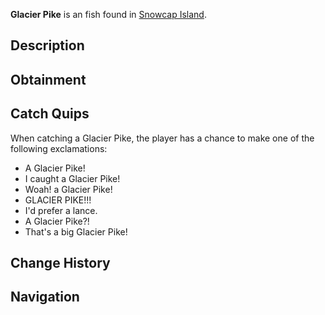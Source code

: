 {{FishInfobox
|image          = Glacier Pike.png
|rarity         = Unusual
|sea            = First Sea
|location       = [[Snowcap Island]]
|sublocation    = Freshwater
|sources        = Fishing Rod
|radar_location = 
|xp             = 90
|weather        = Rain
|time           = 
|season         = Autumn, Spring
|bait           = Insect
|base_weight    = 3.5
|base_value     = 230
|weight_range   = 2.3
|base_chance    = 45
|base_resil     = 55
}}
'''Glacier Pike''' is an {{Rarity|Unusual}} fish found in [[Snowcap Island]].

== Description ==
{{Description|Pikes are a long, predatory freshwater fish known for its aggressive nature and sharp teeth. Glacier Pikes are supremely found in cold freshwaters in Snowcap Island. They can be determined by their unique ice-coloured scales and longer fins.|Bestiary Entry}}

== Obtainment ==
{{Description|Found in Snowcaps freshwater. Seems to prefer insect baits.|Bestiary Hint}}
{{Fish Availability|
Snowcap Island/Freshwater Pond
|top_rods      = 
Ethereal Prism Rod\161289.98\199093.71;
Champions Rod\160378.22\123733.72;
Celestial Rod\157913.16\119973.96;
Rapid Rod\156239.34\141995.32;
Ice Warpers Rod\156052.92\118560.65;
Training Rod\151136.36\164133.74;
Flimsy Rod\135855.56\123857.79;
Buddy Bond Rod\117471.84\90630.94;
Leviathan's Fang Rod\154166.76\166613.07;
No-Life Rod\155053.42\152561.93;
Seraphic Rod\153189.44\150727.91;
Fortune Rod\88281.9\116725.72;
Depthseeker Rod\152078.39\117524.51;
Avalanche Rod\151628.08\105279.63;
Verdant Shear Rod\143541.27\128242.82;
Challenger's Rod\140249.8\137996.19;
Rod Of The Forgotten Fang\139763.31\137517.51;
Trident Rod\138688.51\108638.94;
Free Spirit Rod\133321.24\108204.44;
Blazebringer Rod\133141.62\121028.89;
Zeus Rod\132093.89\128190.95;
Volcanic Rod\128870.12\97290.1;
Rod Of The Depths\126813.57\124775.86;
Rod Of The Exalted One\119175.29\117260.31;
Steady Rod\77465.9\61721.99
|recommended   = Ethereal Prism Rod
}}

== Catch Quips ==
When catching a Glacier Pike, the player has a chance to make one of the following exclamations:
* A Glacier Pike!
* I caught a Glacier Pike!
* Woah! a Glacier Pike!
* GLACIER PIKE!!!
* I'd prefer a lance.
* A Glacier Pike?!
* That's a big Glacier Pike!

== Change History ==
{{Change History|{{subst:Current Version}}}}

== Navigation ==
{{Fish Navbox|Snowcap Island}}